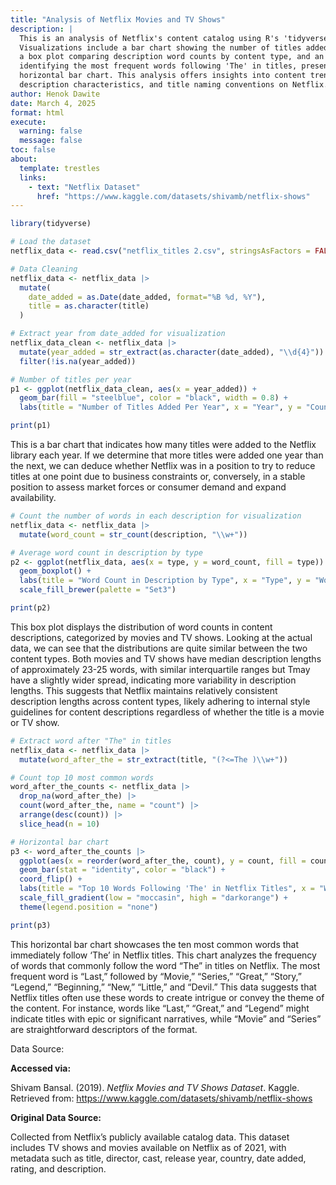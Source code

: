 ```yaml
---
title: "Analysis of Netflix Movies and TV Shows"
description: |
  This is an analysis of Netflix's content catalog using R's 'tidyverse' package. 
  Visualizations include a bar chart showing the number of titles added per year, 
  a box plot comparing description word counts by content type, and an analysis 
  identifying the most frequent words following 'The' in titles, presented in a 
  horizontal bar chart. This analysis offers insights into content trends, 
  description characteristics, and title naming conventions on Netflix.
author: Henok Dawite
date: March 4, 2025
format: html
execute:
  warning: false
  message: false
toc: false
about:
  template: trestles
  links: 
    - text: "Netflix Dataset"
      href: "https://www.kaggle.com/datasets/shivamb/netflix-shows"
---
```


```r
library(tidyverse)

# Load the dataset
netflix_data <- read.csv("netflix_titles 2.csv", stringsAsFactors = FALSE)

# Data Cleaning
netflix_data <- netflix_data |>
  mutate(
    date_added = as.Date(date_added, format="%B %d, %Y"),
    title = as.character(title)
  )
```

```r
# Extract year from date_added for visualization
netflix_data_clean <- netflix_data |>
  mutate(year_added = str_extract(as.character(date_added), "\\d{4}")) |>
  filter(!is.na(year_added))

# Number of titles per year
p1 <- ggplot(netflix_data_clean, aes(x = year_added)) +
  geom_bar(fill = "steelblue", color = "black", width = 0.8) +
  labs(title = "Number of Titles Added Per Year", x = "Year", y = "Count")

print(p1)
```

This is a bar chart that indicates how many titles were added to the Netflix library each year. If we determine that more titles were added one year than the next, we can deduce whether Netflix was in a position to try to reduce titles at one point due to business constraints or, conversely, in a stable position to assess market forces or consumer demand and expand availability.

```r
# Count the number of words in each description for visualization
netflix_data <- netflix_data |>
  mutate(word_count = str_count(description, "\\w+"))

# Average word count in description by type
p2 <- ggplot(netflix_data, aes(x = type, y = word_count, fill = type)) +
  geom_boxplot() +
  labs(title = "Word Count in Description by Type", x = "Type", y = "Word Count") +
  scale_fill_brewer(palette = "Set3")

print(p2)
```

This box plot displays the distribution of word counts in content descriptions, categorized by movies and TV shows. Looking at the actual data, we can see that the distributions are quite similar between the two content types. Both movies and TV shows have median description lengths of approximately 23-25 words, with similar interquartile ranges but Tmay have a slightly wider spread, indicating more variability in description lengths. This suggests that Netflix maintains relatively consistent description lengths across content types, likely adhering to internal style guidelines for content descriptions regardless of whether the title is a movie or TV show.

```r
# Extract word after "The" in titles
netflix_data <- netflix_data |>
  mutate(word_after_the = str_extract(title, "(?<=The )\\w+"))

# Count top 10 most common words
word_after_the_counts <- netflix_data |>
  drop_na(word_after_the) |>
  count(word_after_the, name = "count") |>
  arrange(desc(count)) |>
  slice_head(n = 10)

# Horizontal bar chart
p3 <- word_after_the_counts |>
  ggplot(aes(x = reorder(word_after_the, count), y = count, fill = count)) +
  geom_bar(stat = "identity", color = "black") +
  coord_flip() +
  labs(title = "Top 10 Words Following 'The' in Netflix Titles", x = "Word", y = "Count") +
  scale_fill_gradient(low = "moccasin", high = "darkorange") +
  theme(legend.position = "none")

print(p3)
```

This horizontal bar chart showcases the ten most common words that immediately follow 'The' in Netflix titles. This chart analyzes the frequency of words that commonly follow the word "The" in titles on Netflix. The most frequent word is "Last," followed by "Movie," "Series," "Great," "Story," "Legend," "Beginning," "New," "Little," and "Devil." This data suggests that Netflix titles often use these words to create intrigue or convey the theme of the content. For instance, words like "Last," "Great," and "Legend" might indicate titles with epic or significant narratives, while "Movie" and "Series" are straightforward descriptors of the format.

Data Source:

**Accessed via:**\

Shivam Bansal. (2019). *Netflix Movies and TV Shows Dataset*. Kaggle. Retrieved from: <https://www.kaggle.com/datasets/shivamb/netflix-shows>

**Original Data Source:**\

Collected from Netflix’s publicly available catalog data. This dataset includes TV shows and movies available on Netflix as of 2021, with metadata such as title, director, cast, release year, country, date added, rating, and description.
